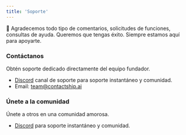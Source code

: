 ```yaml
---
title: 'Soporte'
---
```



🙏 Agradecemos todo tipo de comentarios, solicitudes de funciones, consultas de ayuda. Queremos que tengas éxito. Siempre estamos aquí para apoyarte.

### Contáctanos

Obtén soporte dedicado directamente del equipo fundador.

- [Discord](https://discord.gg/Wrnu4aMZy7) canal de soporte para soporte instantáneo y comunidad.
- Email: [team@contactship.ai](mailto:team@contactship.ai)

### Únete a la comunidad

Únete a otros en una comunidad amorosa.

- [Discord](https://discord.gg/Wrnu4aMZy7) para soporte instantáneo y comunidad.